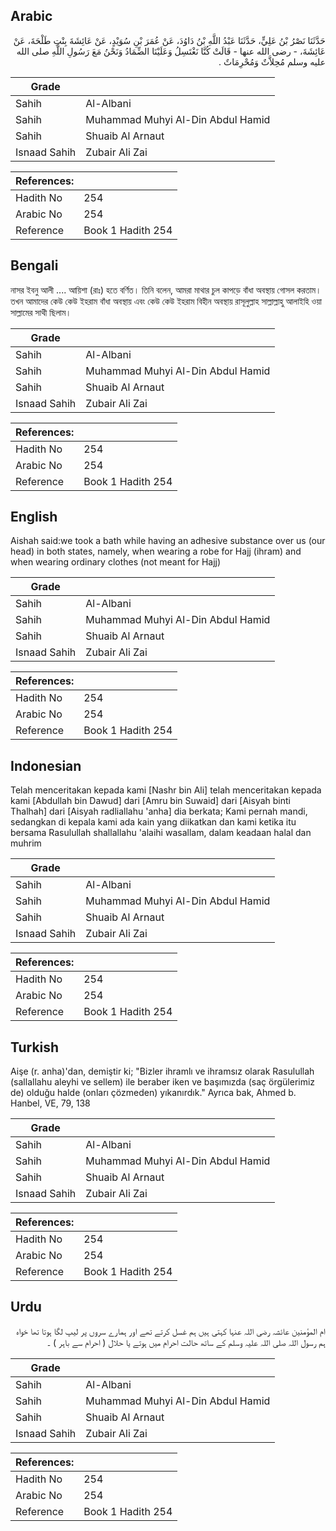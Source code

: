## Arabic


<div dir="rtl" lang="ar" style={{fontSize:'larger',backgroundColor:'#f8f9fa',padding:20}}>
حَدَّثَنَا نَصْرُ بْنُ عَلِيٍّ، حَدَّثَنَا عَبْدُ اللَّهِ بْنُ دَاوُدَ، عَنْ عُمَرَ بْنِ سُوَيْدٍ، عَنْ عَائِشَةَ بِنْتِ طَلْحَةَ، عَنْ عَائِشَةَ، - رضى الله عنها - قَالَتْ كُنَّا نَغْتَسِلُ وَعَلَيْنَا الضِّمَادُ وَنَحْنُ مَعَ رَسُولِ اللَّهِ صلى الله عليه وسلم مُحِلاَّتٌ وَمُحْرِمَاتٌ ‏.‏
</div>
<div style={{backgroundColor:'#f8f9fa',padding:20, marginBottom: 10}}><table> <thead> <tr> <th>Grade</th> <th></th> </tr> </thead> <tbody> <tr><td>Sahih</td><td>Al-Albani</td></tr><tr><td>Sahih</td><td>Muhammad Muhyi Al-Din Abdul Hamid</td></tr><tr><td>Sahih</td><td>Shuaib Al Arnaut</td></tr><tr><td>Isnaad Sahih</td><td>Zubair Ali Zai</td></tr></tbody></table><table> <thead> <tr> <th>References:</th> <th></th> </tr> </thead> <tbody><tr><td>Hadith No</td><td>254</td></tr><tr><td>Arabic No</td><td>254</td></tr><tr><td>Reference</td><td>Book 1 Hadith 254</td></tr></tbody></table></div>

## Bengali


<div dir="ltr" lang="bn" style={{fontSize:'larger',backgroundColor:'#f8f9fa',padding:20}}>
নাসর ইবনু আলী .... আয়িশা (রাঃ) হতে বর্ণিত। তিনি বলেন, আমরা মাথার চুল কাপড়ে বাঁধা অবস্থায় গোসল করতাম। তখন আমাদের কেউ কেউ ইহরাম বাঁধা অবস্থায় এবং কেউ কেউ ইহরাম বিহীন অবস্থায় রাসূলুল্লাহ সাল্লাল্লাহু আলাইহি ওয়া সাল্লামের সাথী ছিলাম।
</div>
<div style={{backgroundColor:'#f8f9fa',padding:20, marginBottom: 10}}><table> <thead> <tr> <th>Grade</th> <th></th> </tr> </thead> <tbody> <tr><td>Sahih</td><td>Al-Albani</td></tr><tr><td>Sahih</td><td>Muhammad Muhyi Al-Din Abdul Hamid</td></tr><tr><td>Sahih</td><td>Shuaib Al Arnaut</td></tr><tr><td>Isnaad Sahih</td><td>Zubair Ali Zai</td></tr></tbody></table><table> <thead> <tr> <th>References:</th> <th></th> </tr> </thead> <tbody><tr><td>Hadith No</td><td>254</td></tr><tr><td>Arabic No</td><td>254</td></tr><tr><td>Reference</td><td>Book 1 Hadith 254</td></tr></tbody></table></div>

## English


<div dir="ltr" lang="en" style={{fontSize:'larger',backgroundColor:'#f8f9fa',padding:20}}>
Aishah said:we took a bath while having an adhesive substance over us (our head) in both states, namely, when wearing a robe for Hajj (ihram) and when wearing ordinary clothes (not meant for Hajj)
</div>
<div style={{backgroundColor:'#f8f9fa',padding:20, marginBottom: 10}}><table> <thead> <tr> <th>Grade</th> <th></th> </tr> </thead> <tbody> <tr><td>Sahih</td><td>Al-Albani</td></tr><tr><td>Sahih</td><td>Muhammad Muhyi Al-Din Abdul Hamid</td></tr><tr><td>Sahih</td><td>Shuaib Al Arnaut</td></tr><tr><td>Isnaad Sahih</td><td>Zubair Ali Zai</td></tr></tbody></table><table> <thead> <tr> <th>References:</th> <th></th> </tr> </thead> <tbody><tr><td>Hadith No</td><td>254</td></tr><tr><td>Arabic No</td><td>254</td></tr><tr><td>Reference</td><td>Book 1 Hadith 254</td></tr></tbody></table></div>

## Indonesian


<div dir="ltr" lang="id" style={{fontSize:'larger',backgroundColor:'#f8f9fa',padding:20}}>
Telah menceritakan kepada kami [Nashr bin Ali] telah menceritakan kepada kami [Abdullah bin Dawud] dari [Amru bin Suwaid] dari [Aisyah binti Thalhah] dari [Aisyah radliallahu 'anha] dia berkata; Kami pernah mandi, sedangkan di kepala kami ada kain yang diikatkan dan kami ketika itu bersama Rasulullah shallallahu 'alaihi wasallam, dalam keadaan halal dan muhrim
</div>
<div style={{backgroundColor:'#f8f9fa',padding:20, marginBottom: 10}}><table> <thead> <tr> <th>Grade</th> <th></th> </tr> </thead> <tbody> <tr><td>Sahih</td><td>Al-Albani</td></tr><tr><td>Sahih</td><td>Muhammad Muhyi Al-Din Abdul Hamid</td></tr><tr><td>Sahih</td><td>Shuaib Al Arnaut</td></tr><tr><td>Isnaad Sahih</td><td>Zubair Ali Zai</td></tr></tbody></table><table> <thead> <tr> <th>References:</th> <th></th> </tr> </thead> <tbody><tr><td>Hadith No</td><td>254</td></tr><tr><td>Arabic No</td><td>254</td></tr><tr><td>Reference</td><td>Book 1 Hadith 254</td></tr></tbody></table></div>

## Turkish


<div dir="ltr" lang="tr" style={{fontSize:'larger',backgroundColor:'#f8f9fa',padding:20}}>
Aişe (r. anha)'dan, demiştir ki; "Bizler ihramlı ve ihramsız olarak Rasulullah (sallallahu aleyhi ve sellem) ile beraber iken ve başımızda (saç örgülerimiz de) olduğu halde (onları çözmeden) yıkanırdık." Ayrıca bak, Ahmed b. Hanbel, VE, 79, 138
</div>
<div style={{backgroundColor:'#f8f9fa',padding:20, marginBottom: 10}}><table> <thead> <tr> <th>Grade</th> <th></th> </tr> </thead> <tbody> <tr><td>Sahih</td><td>Al-Albani</td></tr><tr><td>Sahih</td><td>Muhammad Muhyi Al-Din Abdul Hamid</td></tr><tr><td>Sahih</td><td>Shuaib Al Arnaut</td></tr><tr><td>Isnaad Sahih</td><td>Zubair Ali Zai</td></tr></tbody></table><table> <thead> <tr> <th>References:</th> <th></th> </tr> </thead> <tbody><tr><td>Hadith No</td><td>254</td></tr><tr><td>Arabic No</td><td>254</td></tr><tr><td>Reference</td><td>Book 1 Hadith 254</td></tr></tbody></table></div>

## Urdu


<div dir="rtl" lang="ur" style={{fontSize:'larger',backgroundColor:'#f8f9fa',padding:20}}>
ام المؤمنین عائشہ رضی اللہ عنہا کہتی ہیں ہم غسل کرتے تھے اور ہمارے سروں پر لیپ لگا ہوتا تھا خواہ ہم رسول اللہ صلی اللہ علیہ وسلم کے ساتھ حالت احرام میں ہوتے یا حلال ( احرام سے باہر ) ۔
</div>
<div style={{backgroundColor:'#f8f9fa',padding:20, marginBottom: 10}}><table> <thead> <tr> <th>Grade</th> <th></th> </tr> </thead> <tbody> <tr><td>Sahih</td><td>Al-Albani</td></tr><tr><td>Sahih</td><td>Muhammad Muhyi Al-Din Abdul Hamid</td></tr><tr><td>Sahih</td><td>Shuaib Al Arnaut</td></tr><tr><td>Isnaad Sahih</td><td>Zubair Ali Zai</td></tr></tbody></table><table> <thead> <tr> <th>References:</th> <th></th> </tr> </thead> <tbody><tr><td>Hadith No</td><td>254</td></tr><tr><td>Arabic No</td><td>254</td></tr><tr><td>Reference</td><td>Book 1 Hadith 254</td></tr></tbody></table></div>